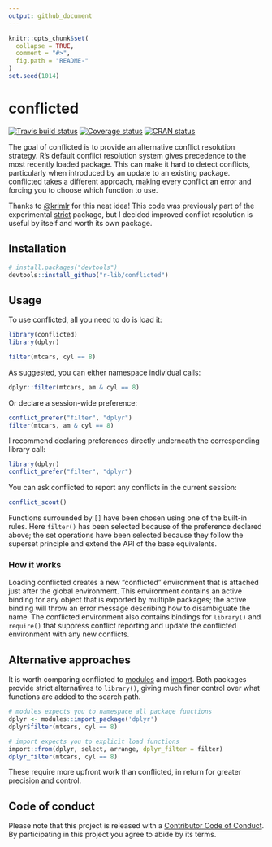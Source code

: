 ```yaml
---
output: github_document
---
```


<!-- README.md is generated from README.Rmd. Please edit that file -->

```r
knitr::opts_chunk$set(
  collapse = TRUE,
  comment = "#>",
  fig.path = "README-"
)
set.seed(1014)
```

# conflicted

[![Travis build status](https://travis-ci.org/r-lib/conflicted.svg?branch=master)](https://travis-ci.org/r-lib/conflicted)
[![Coverage status](https://codecov.io/gh/r-lib/conflicted/branch/master/graph/badge.svg)](https://codecov.io/github/r-lib/conflicted?branch=master)
[![CRAN status](https://www.r-pkg.org/badges/version/conflicted)](https://cran.r-project.org/package=conflicted)

The goal of conflicted is to provide an alternative conflict resolution strategy. R's default conflict resolution system gives precedence to the most recently loaded package. This can make it hard to detect conflicts, particularly when introduced by an update to an existing package. conflicted takes a different approach, making every conflict an error and forcing you to choose which function to use.

Thanks to [\@krlmlr](https://github.com/krlmlr) for this neat idea! This code was previously part of the experimental [strict](https://github.com/hadley/strict) package, but I decided improved conflict resolution is useful by itself and worth its own package.

## Installation

```r
# install.packages("devtools")
devtools::install_github("r-lib/conflicted")
```

## Usage

To use conflicted, all you need to do is load it:

```r
library(conflicted)
library(dplyr)

filter(mtcars, cyl == 8)
```

As suggested, you can either namespace individual calls:

```r
dplyr::filter(mtcars, am & cyl == 8)
```

Or declare a session-wide preference:

```r
conflict_prefer("filter", "dplyr")
filter(mtcars, am & cyl == 8)
```

I recommend declaring preferences directly underneath the corresponding library call:

```r
library(dplyr)
conflict_prefer("filter", "dplyr")
```

You can ask conflicted to report any conflicts in the current session:

```r
conflict_scout()
```

Functions surrounded by `[]` have been chosen using one of the built-in rules. Here `filter()` has been selected because of the preference declared above; the set operations have been selected because they follow the superset principle and extend the API of the base equivalents.

### How it works

Loading conflicted creates a new "conflicted" environment that is attached just after the global environment. This environment contains an active binding for any object that is exported by multiple packages; the active binding will throw an error message describing how to disambiguate the name. The conflicted environment also contains bindings for `library()` and `require()` that suppress conflict reporting and update the conflicted environment with any new conflicts.

## Alternative approaches

It is worth comparing conflicted to [modules](http://github.com/klmr/modules) and [import](https://github.com/smbache/import). Both packages provide strict alternatives to `library()`, giving much finer control over what functions are added to the search path. 

```r
# modules expects you to namespace all package functions
dplyr <- modules::import_package('dplyr')
dplyr$filter(mtcars, cyl == 8)

# import expects you to explicit load functions
import::from(dplyr, select, arrange, dplyr_filter = filter)
dplyr_filter(mtcars, cyl == 8)
```

These require more upfront work than conflicted, in return for greater precision and control.

## Code of conduct

Please note that this project is released with a [Contributor Code of Conduct](CODE_OF_CONDUCT.md).
By participating in this project you agree to abide by its terms.
